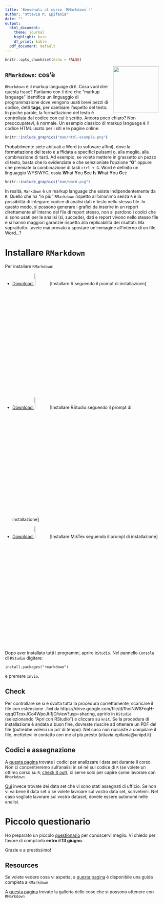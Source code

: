 ```yaml
---
title: 'Benvenuti al corso `RMarkdown`!'
author: "Ottavia M. Epifania"
date: ""
output: 
  html_document: 
    theme: journal
    highlight: kate
    df_print: kable
  pdf_document: default
---
```


```r
knitr::opts_chunk$set(echo = FALSE)
```

<img align="right" width="150" height="150" src="man/arca_logo.svg">

## `RMarkdown`: cos'è

`RMarkdown` è il markup language di `R`. Cosa vuol dire questa frase? Partiamo con il dire che "markup language" identifica un linguaggio di programmazione dove vengono usati brevi pezzi di codice, detti **tags**, per cambiare l'aspetto del testo. In poche parole, la formattazione del testo è controllata dal codice con cui è scritto. Ancora poco chiaro? Non preoccupatevi, è normale. Un esempio classico di markup language è il codice HTML usato per i siti e le pagine online: 

```r
knitr::include_graphics("man/html-example.png")
```


Probabilmente siete abituati a Word (o software affini), dove la formattazione del testo è a ffidata a specifici pulsanti o, alla meglio, alla combinazione di tasti. Ad esempio, se volete mettere in grassetto un pezzo di testo, basta che lo evidenziate e che selezioniate l'opzione "**G**" oppure che premiate la combinazione di tasti `ctrl + G`. Word è definito un linguaggio WYSIWYG, ossia **W**hat **Y**ou **S**ee **I**s **W**hat **Y**ou **G**et: 

```r
knitr::include_graphics("man/word.png")
```


In realtà, `Markdown` è un markup language che esiste indipendentemente da `R`. Quello che ha "in più"  `RMarkdown` rispetto all'omonimo senza `R` è la possibilità di integrare codice di analisi dati e testo nello stesso file. In questo modo, si possono generare i grafici da inserire in un report direttamente all'interno del file di report stesso, non si perdono i codici che si sono usati per le analisi (sì, succede), dati e report vivono nello stesso file e si hanno maggiori garanzie rispetto alla replicabilità dei risultati. Ma soprattutto...avete mai provato a spostare un'immagine all'interno di un file Word...?

# Installare `RMarkdown`

Per installare `RMarkdown`:

- [Download <img width="10%" height="10%" src="man/R.png">](https://cran.r-project.org/bin/windows/base/) [Installare R seguendo il prompt di installazione]

- [Download <img width="10%" height="10%" src="man/Rstudio.png">](https://www.rstudio.com/products/rstudio/download/) [Installare RStudio seguendo il prompt di installazione]

- [Download <img width="10%" height="10%" src="man/latex_logo.png">](https://miktex.org/download) [Installare MikTex seguendo il prompt di installazione]

Dopo aver installato tutti i programmi, aprire `RStudio`. Nel pannello `Console` di `RStudio` digitare: 

    install.packages("rmarkdown")

e premere `Invio`. 

## Check

Per controllare se si è svolta tutta la procedura correttamente, scaricare il file con estensione `.Rmd` da https://drive.google.com/file/d/1holNW8FnqH-qqqOTcxxJCo4WpoJtl1jO/view?usp=sharing, aprirlo in `RStudio` (selezionando "Apri con RStudio") e cliccare su `knit`. Se la procedura di installazione è andata a buon fine, dovreste riuscire ad ottenere un PDF del file (potrebbe volerci un po' di tempo). Nel caso non riusciste a compilare il file, mettetevi in contatto con me al più presto (ottavia.epifania@unipd.it)

## Codici e assegnazione

A [questa pagina](https://ottaviae.github.io/CorsoRmarkdown/Datasets-Codici.html) trovate i codici per analizzare i data set durante il corso. Non ci concentreremo sull'analisi in sé né sul codice di `R` (se volete un ottimo corso su `R`, [check it out](https://filippogambarota.github.io/corsoR/)), ci serve solo per capire come lavorare con `RMarkdown`

[Qui](https://docs.google.com/document/d/1xBr-zNRTvUrKABrU7CQDM_8rZVg2gmij_aaP-0laljM/edit) invece trovate dei data set che vi sono stati assegnati di ufficio. Se non vi va bene il data set o se volete lavroare sul vostro data set, scrivetemi. Nel caso vogliate lavorare sul vostro dataset, dovete essere autonomi nelle analisi.


# Piccolo questionario

Ho preparato un piccolo [questionario](https://forms.gle/DLsnVT5JSKfGZ8487) per conoscervi meglio. Vi chiedo per favore di compilarlo **entro il 13 giugno**. 

Grazie e a prestissimo!

## Resources

Se volete vedere cosa vi aspetta, a [questa pagina](https://bookdown.org/yihui/rmarkdown/) è disponibile una guida completa a `RMarkdown`

A [questa pagina](https://rmarkdown.rstudio.com/gallery.html) trovate la galleria delle cose che  si possono ottenere con `RMarkdown`
